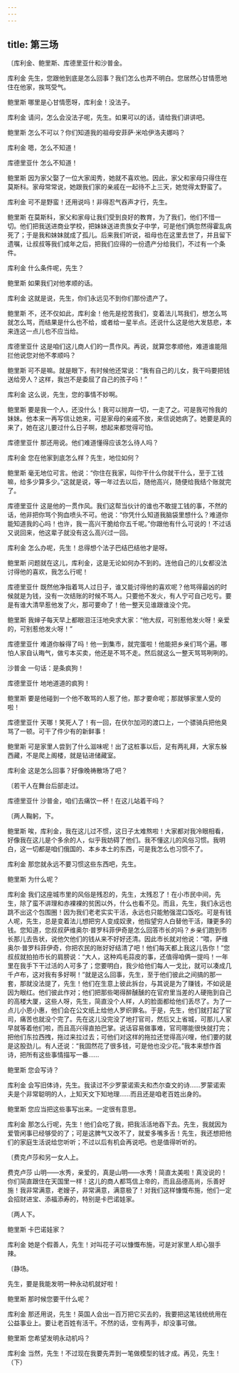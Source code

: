 ```yaml
---
---
---
```

title: 第三场
---




〔库利金、鲍里斯、库德里亚什和沙普金。





库利金 先生，您跟他到底是怎么回事？我们怎么也弄不明白。您居然心甘情愿地住在他家，挨骂受气。

鲍里斯 哪里是心甘情愿呀，库利金！没法子。

库利金 请问，怎么会没法子呢，先生。如果可以的话，请给我们讲讲吧。

鲍里斯 怎么不可以？你们知道我的祖母安菲萨·米哈伊洛夫娜吗？

库利金 嗯，怎么不知道！

库德里亚什 怎么不知道！

鲍里斯 因为家父娶了一位大家闺秀，她就不喜欢他。因此，家父和家母只得住在莫斯科。家母常常说，她跟我们家的亲戚在一起待不上三天，她觉得太野蛮了。

库利金 可不是野蛮！还用说吗！非得忍气吞声才行，先生。

鲍里斯 在莫斯科，家父和家母让我们受到良好的教育，为了我们，他们不惜一切。他们把我送进商业学校，把妹妹送进贵族女子中学，可是他们俩忽然得霍乱病死了；于是我和妹妹就成了孤儿。后来我们听说，祖母也在这里去世了，并且留下遗嘱，让叔叔等我们成年之后，把我们应得的一份遗产分给我们，不过有一个条件。

库利金 什么条件呢，先生？

鲍里斯 如果我们对他孝顺的话。

库利金 这就是说，先生，你们永远见不到你们那份遗产了。

鲍里斯 不，还不仅如此，库利金！他先是挖苦我们，变着法儿骂我们，想怎么骂就怎么骂，而结果是什么也不给，或者给一星半点。还说什么这是他大发慈悲，本来连这一点儿也不应当给。

库德里亚什 这是咱们这儿商人们的一贯作风。再说，就算您孝顺他，难道谁能阻拦他说您对他不孝顺吗？

鲍里斯 可不是嘛。就是眼下，有时候他还常说：“我有自己的儿女，我干吗要把钱送给旁人？这样，我岂不是委屈了自己的孩子吗！”

库利金 这么说，先生，您的事情不妙啊。

鲍里斯 要是我一个人，还没什么！我可以抛弃一切，一走了之。可是我可怜我的妹妹。他本来一再写信让她来，可是家母的亲戚不放，来信说她病了。她要是真的来了，她在这儿要过什么日子啊，想起来都觉得可怕。

库德里亚什 那还用说。他们难道懂得应该怎么待人吗？

库利金 您在他家到底怎么样？先生，地位如何？

鲍里斯 毫无地位可言。他说：“你住在我家，叫你干什么你就干什么，至于工钱嘛，给多少算多少。”这就是说，等一年过去以后，随他高兴，随便给我结个账就完了。

库德里亚什 这是他的一贯作风。我们这帮当伙计的谁也不敢提工钱的事，不然的话，他非把你骂个狗血喷头不可。他说：“你凭什么知道我脑袋里想什么？难道你能知道我的心吗！也许，我一高兴干脆给你五千呢。”你跟他有什么可说的！不过话又说回来，他这辈子就没有这么高兴过一回。

库利金 怎么办呢，先生！总得想个法子巴结巴结他才是呀。

鲍里斯 问题就在这儿，库利金，这是无论如何办不到的。连他自己的儿女都没法讨得他的喜欢，我怎么行呢！

库德里亚什 既然他净指着骂人过日子，谁又能讨得他的喜欢呢？他骂得最凶的时候就是为钱，没有一次结账的时候不骂人。只要他不发火，有人宁可自己吃亏。要是有谁大清早惹他发了火，那可要命了！他一整天见谁跟谁没个完。

鲍里斯 我婶子每天早上都眼泪汪汪地央求大家：“他大叔，可别惹他发火呀！亲爱的，可别惹他发火呀！”

库德里亚什 难道你躲得了吗！他一到集市，就完蛋啦！他能把乡亲们骂个遍。哪怕人家自认晦气，做亏本买卖，他还是不骂不走。然后就这么一整天骂骂咧咧的。

沙普金 一句话：是条疯狗！

库德里亚什 地地道道的疯狗！

鲍里斯 要是他碰到一个他不敢骂的人惹了他，那才要命呢；那就够家里人受的啦！

库德里亚什 天哪！笑死人了！有一回，在伏尔加河的渡口上，一个骠骑兵把他臭骂了一顿。可干了件少有的新鲜事！

鲍里斯 可是家里人尝到了什么滋味呢！出了这桩事以后，足有两礼拜，大家东躲西藏，不是爬上阁楼，就是钻进储藏室。

库利金 这是怎么回事？好像晚祷散场了吧？

〔若干人在舞台后部走过。

库德里亚什 沙普金，咱们去痛饮一杯！在这儿站着干吗？

〔两人鞠躬，下。

鲍里斯 唉，库利金，我在这儿过不惯，这日子太难熬啦！大家都对我冷眼相看，好像我在这儿是个多余的人，似乎我妨碍了他们。我不懂这儿的风俗习惯。我明白，这一切都是咱们俄国的、本乡本土的东西，可是我怎么也习惯不了。

库利金 那您就永远不要习惯这些东西吧，先生。

鲍里斯 为什么呢？

库利金 我们这座城市里的风俗是残忍的，先生，太残忍了！在小市民中间，先生，除了蛮不讲理和赤裸裸的贫困以外，什么也看不见。而且，先生，我们永远也跳不出这个包围圈！因为我们老老实实干活，永远也只能勉强混口饭吃。可是有钱人呢，先生，总是变着法儿想把穷人变成奴隶，他指望穷人白替他干活，赚更多的钱。您知道，您叔叔萨维奥尔·普罗科菲伊奇是怎么回答市长的吗？乡亲们跑到市长那儿去告状，说他欠他们的钱从来不好好还清。因此市长就对他说：“喂，萨维奥尔·普罗科菲伊奇，你把农民的账好好结清了吧！他们每天都上我这儿告你！”您叔叔就拍拍市长的肩膀说：“大人，这种鸡毛蒜皮的事，还值得咱俩一提吗！一年里在我手下干过活的人可多了；您要明白，我少给他们每人一戈比，就可以凑成几千卢布，这对我有多好啊！”就是这么回事，先生，至于他们彼此之间搞的那一套，那就没法提了，先生！他们在生意上彼此拆台，与其说是为了赚钱，不如说是因为眼红。他们彼此作对；他们把那些喝得醉醺醺的在官府里当差的人硬拖到自己的高楼大厦，这些人呀，先生，简直没个人样，人的脸面都给他们丢尽了。为了一点儿小恩小惠，他们会在公文纸上给他人罗织罪名。于是，先生，他们就打起了官司，痛苦也就没个完了。先在这儿没完没了地打官司，然后又上省城，可那儿人家早就等着他们啦，而且高兴得直拍巴掌。说话容易做事难，官司哪能很快就打完；把他们东拉西拽，拖过来拉过去；可他们对这样的拖拉还觉得高兴哩，他们要的就是这股劲儿。有人还说：“我固然花了很多钱，可是他也没少花。”我本来想作首诗，把所有这些事情描写一番……

鲍里斯 您会写诗？

库利金 会写旧体诗，先生。我读过不少罗蒙诺索夫和杰尔查文的诗……罗蒙诺索夫是个非常聪明的人，上知天文下知地理……而且还是咱老百姓出身的。

鲍里斯 您应当把这些事写出来。一定很有意思。

库利金 那怎么行呢，先生！他们会吃了我，把我活活地吞下去。先生，我就因为爱管闲事已经够受的了；可是这脾气又改不了，就爱多嘴多舌！先生，我还想把他们的家庭生活说给您听听；不过以后有机会再说吧。也是值得听听的。

〔费克卢莎和另一女人上。

费克卢莎 山明——水秀，亲爱的，真是山明——水秀！简直太美啦！真没说的！你们简直跟住在天国里一样！这儿的商人都笃信上帝的，而且品德高尚，乐善好施！我非常满意，老嫂子，非常满意，满意极了！对我们这样慷慨布施，他们一定会招财进宝、添福添寿的，特别是卡巴诺娃家。

〔两人下。

鲍里斯 卡巴诺娃家？

库利金 她是个假善人，先生！对叫花子可以慷慨布施，可是对家里人却心狠手辣。

〔静场。

先生，要是我能发明一种永动机就好啦！

鲍里斯 那时候您要干什么呢？

库利金 那还用说，先生！英国人会出一百万把它买去的，我要把这笔钱统统用在公益事业上。要让老百姓有活干。不然的话，空有两手，却没事可做。

鲍里斯 您希望发明永动机吗？

库利金 当然，先生！不过现在我要先弄到一笔做模型的钱才成。再见，先生！（下）